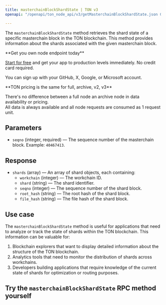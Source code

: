---
title: masterchainBlockShardState | TON v3
openapi: "/openapi/ton_node_api/v3/getMasterchainBlockShardState.json GET /masterchainBlockShardState"

---

The `masterchainBlockShardState` method retrieves the shard state of a specific masterchain block in the TON blockchain. This method provides information about the shards associated with the given masterchain block.

<Check>
**Get you own node endpoint today**

[Start for free](https://console.chainstack.com/) and get your app to production levels immediately. No credit card required.

You can sign up with your GitHub, X, Google, or Microsoft account.
</Check>

<Note>
**TON pricing is the same for full, archive, v2, v3**

There's no difference between a full node an archive node in data availability or pricing.  
All data is always available and all node requests are consumed as 1 request unit.
</Note>

  

## Parameters

* `seqno` (integer, required) — The sequence number of the masterchain block. Example: `40467413`.

## Response

* `shards` (array) — An array of shard objects, each containing:
  + `workchain` (integer) — The workchain ID.
  + `shard` (string) — The shard identifier.
  + `seqno` (integer) — The sequence number of the shard block.
  + `root_hash` (string) — The root hash of the shard block.
  + `file_hash` (string) — The file hash of the shard block.

## Use case

The `masterchainBlockShardState` method is useful for applications that need to analyze or track the state of shards within the TON blockchain. This information can be valuable for:

1. Blockchain explorers that want to display detailed information about the structure of the TON blockchain.
2. Analytics tools that need to monitor the distribution of shards across workchains.
3. Developers building applications that require knowledge of the current state of shards for optimization or routing purposes.

## Try the `masterchainBlockShardState` RPC method yourself